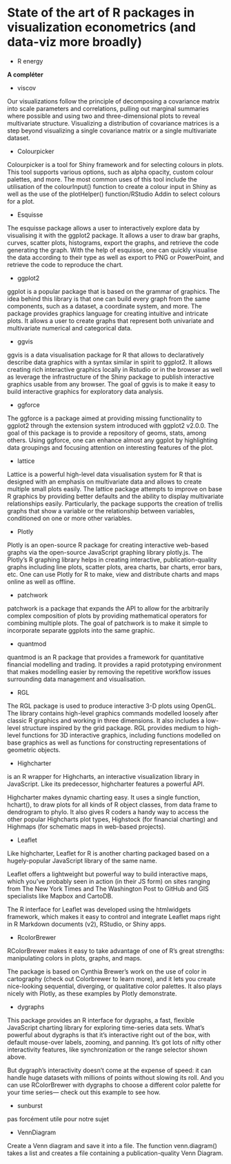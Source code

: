 # State of the art of R packages in visualization econometrics (and data-viz more broadly)

- R energy

**A compléter**

- viscov

Our visualizations follow the principle of decomposing a covariance matrix into scale parameters and correlations, pulling out marginal summaries where possible and using two and three-dimensional plots to reveal multivariate structure. Visualizing a distribution of covariance matrices is a step beyond visualizing a single covariance matrix or a single multivariate dataset.

- Colourpicker

Colourpicker is a tool for Shiny framework and for selecting colours in plots. This tool supports various options, such as alpha opacity, custom colour palettes, and more. The most common uses of this tool include the utilisation of the colourInput() function to create a colour input in Shiny as well as the use of the plotHelper() function/RStudio Addin to select colours for a plot.

- Esquisse

The esquisse package allows a user to interactively explore data by visualising it with the ggplot2 package. It allows a user to draw bar graphs, curves, scatter plots, histograms, export the graphs, and retrieve the code generating the graph. With the help of esquisse, one can quickly visualise the data according to their type as well as export to PNG or PowerPoint, and retrieve the code to reproduce the chart.

- ggplot2

ggplot is a popular package that is based on the grammar of graphics. The idea behind this library is that one can build every graph from the same components, such as a dataset, a coordinate system, and more. The package provides graphics language for creating intuitive and intricate plots. It allows a user to create graphs that represent both univariate and multivariate numerical and categorical data.

- ggvis

ggvis is a data visualisation package for R that allows to declaratively describe data graphics with a syntax similar in spirit to ggplot2. It allows creating rich interactive graphics locally in Rstudio or in the browser as well as leverage the infrastructure of the Shiny package to publish interactive graphics usable from any browser. The goal of ggvis is to make it easy to build interactive graphics for exploratory data analysis. 

- ggforce

The ggforce is a package aimed at providing missing functionality to ggplot2 through the extension system introduced with ggplot2 v2.0.0. The goal of this package is to provide a repository of geoms, stats, among others. Using ggforce, one can enhance almost any ggplot by highlighting data groupings and focusing attention on interesting features of the plot.

- lattice 

Lattice is a powerful high-level data visualisation system for R that is designed with an emphasis on multivariate data and allows to create multiple small plots easily. The lattice package attempts to improve on base R graphics by providing better defaults and the ability to display multivariate relationships easily. Particularly, the package supports the creation of trellis graphs that show a variable or the relationship between variables, conditioned on one or more other variables. 

- Plotly

Plotly is an open-source R package for creating interactive web-based graphs via the open-source JavaScript graphing library plotly.js. The Plotly’s R graphing library helps in creating interactive, publication-quality graphs including line plots, scatter plots, area charts, bar charts, error bars, etc. One can use Plotly for R to make, view and distribute charts and maps online as well as offline.

- patchwork

patchwork is a package that expands the API to allow for the arbitrarily complex composition of plots by providing mathematical operators for combining multiple plots. The goal of patchwork is to make it simple to incorporate separate ggplots into the same graphic. 

- quantmod

quantmod is an R package that provides a framework for quantitative financial modelling and trading. It provides a rapid prototyping environment that makes modelling easier by removing the repetitive workflow issues surrounding data management and visualisation.

- RGL

The RGL package is used to produce interactive 3-D plots using OpenGL. The library contains high-level graphics commands modelled loosely after classic R graphics and working in three dimensions. It also includes a low-level structure inspired by the grid package. RGL provides medium to high-level functions for 3D interactive graphics, including functions modelled on base graphics as well as functions for constructing representations of geometric objects.

- Highcharter 

is an R wrapper for Highcharts, an interactive visualization library in JavaScript. Like its predecessor, highcharter features a powerful API.

Highcharter makes dynamic charting easy. It uses a single function, hchart(), to draw plots for all kinds of R object classes, from data frame to dendrogram to phylo. It also gives R coders a handy way to access the other popular Highcharts plot types, Highstock (for financial charting) and Highmaps (for schematic maps in web-based projects).

- Leaflet

Like highcharter, Leaflet for R is another charting packaged based on a hugely-popular JavaScript library of the same name.

Leaflet offers a lightweight but powerful way to build interactive maps, which you've probably seen in action (in their JS form) on sites ranging from The New York Times and The Washington Post to GitHub and GIS specialists like Mapbox and CartoDB.

The R interface for Leaflet was developed using the htmlwidgets framework, which makes it easy to control and integrate Leaflet maps right in R Markdown documents (v2), RStudio, or Shiny apps.

- RcolorBrewer

RColorBrewer makes it easy to take advantage of one of R's great strengths: manipulating colors in plots, graphs, and maps.

The package is based on Cynthia Brewer’s work on the use of color in cartography (check out Colorbrewer to learn more), and it lets you create nice-looking sequential, diverging, or qualitative color palettes. It also plays nicely with Plotly, as these examples by Plotly demonstrate.

- dygraphs

This package provides an R interface for dygraphs, a fast, flexible JavaScript charting library for exploring time-series data sets. What's powerful about dygraphs is that it's interactive right out of the box, with default mouse-over labels, zooming, and panning. It's got lots of nifty other interactivity features, like synchronization or the range selector shown above.

But dygraph's interactivity doesn't come at the expense of speed: it can handle huge datasets with millions of points without slowing its roll. And you can use RColorBrewer with dygraphs to choose a different color palette for your time series— check out this example to see how.

- sunburst 

pas forcément utile pour notre sujet

- VennDiagram 

Create a Venn diagram and save it into a file. The function venn.diagram() takes a list and creates a file containing a publication-quality Venn Diagram.

